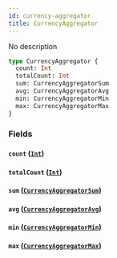 ```yaml
---
id: currency-aggregator
title: CurrencyAggregator
---
```


No description

```graphql
type CurrencyAggregator {
  count: Int
  totalCount: Int
  sum: CurrencyAggregatorSum
  avg: CurrencyAggregatorAvg
  min: CurrencyAggregatorMin
  max: CurrencyAggregatorMax
}
```

### Fields

#### `count` ([`Int`](/v1/scalars/int))

#### `totalCount` ([`Int`](/v1/scalars/int))

#### `sum` ([`CurrencyAggregatorSum`](/v1/objects/currency-aggregator-sum))

#### `avg` ([`CurrencyAggregatorAvg`](/v1/objects/currency-aggregator-avg))

#### `min` ([`CurrencyAggregatorMin`](/v1/objects/currency-aggregator-min))

#### `max` ([`CurrencyAggregatorMax`](/v1/objects/currency-aggregator-max))
